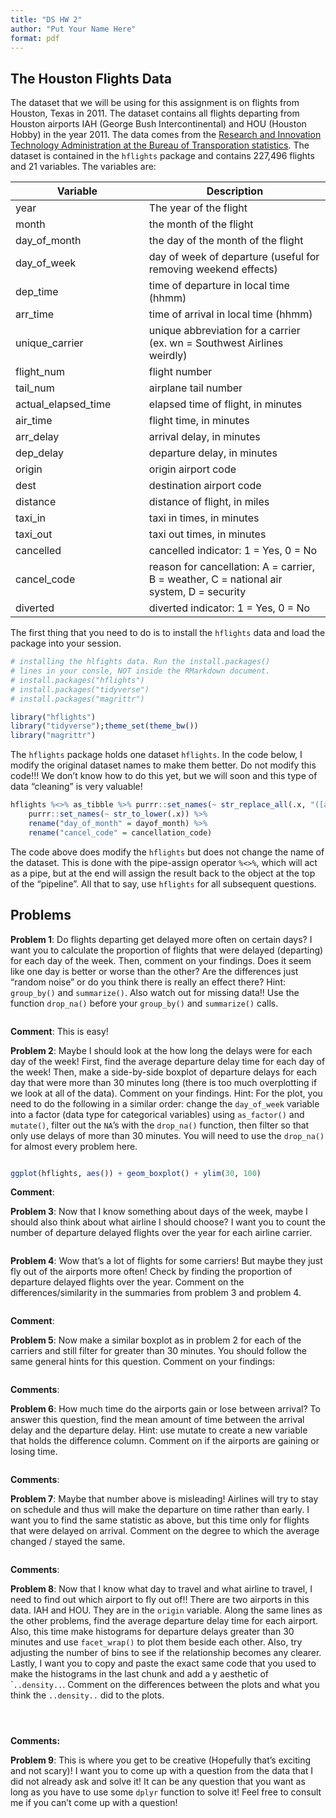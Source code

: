 ```yaml
---
title: "DS HW 2"
author: "Put Your Name Here"
format: pdf
---
```


## The Houston Flights Data

The dataset that we will be using for this assignment is on flights from Houston, Texas in 2011. The dataset contains all flights departing from Houston airports IAH (George Bush Intercontinental) and HOU (Houston Hobby) in the year 2011. The data comes from the [Research and Innovation Technology Administration at the Bureau of Transporation statistics](http://www.transtats.bts.gov/DatabaseInfo.asp?DB_ID=120&Link=0). The dataset is contained in the `hflights` package and contains 227,496 flights and 21 variables. The variables are: 

Variable | Description
---------|------------
year     | The year of the flight 
month | the month of the flight
day_of_month | the day of the month of the flight
day_of_week | day of week of departure (useful for removing weekend effects)
dep_time | time of departure in local time (hhmm)
arr_time | time of arrival in local time (hhmm)
unique_carrier | unique abbreviation for a carrier (ex. wn = Southwest Airlines weirdly)
flight_num | flight number
tail_num | airplane tail number
actual_elapsed_time | elapsed time of flight, in minutes
air_time | flight time, in minutes
arr_delay | arrival delay, in minutes
dep_delay | departure delay, in minutes
origin | origin airport code
dest | destination airport code
distance | distance of flight, in miles
taxi_in | taxi in times, in minutes
taxi_out | taxi out times, in minutes
cancelled | cancelled indicator: 1 = Yes, 0 = No
cancel_code | reason for cancellation: A = carrier, B = weather, C = national air system, D = security
diverted | diverted indicator: 1 = Yes, 0 = No


The first thing that you need to do is to install the `hflights` data and load the package into your session.

```r
# installing the hlfights data. Run the install.packages()
# lines in your consle, NOT inside the RMarkdown document. 
# install.packages("hflights")
# install.packages("tidyverse")
# install.packages("magrittr")

library("hflights")
library("tidyverse");theme_set(theme_bw())
library("magrittr")
```

The `hflights` package holds one dataset `hflights`. In the code below, I modify the original dataset names to make them better. Do not modify this code!!! We don't know how to do this yet, but we will soon and this type of data "cleaning" is very valuable!
```r
hflights %<>% as_tibble %>% purrr::set_names(~ str_replace_all(.x, "([a-z])([A-Z])", "\\1_\\2")) %>% 
    purrr::set_names(~ str_to_lower(.x)) %>% 
    rename("day_of_month" = dayof_month) %>% 
    rename("cancel_code" = cancellation_code)
```

The code above does modify the `hflights` but does not change the name of the dataset. This is done with the pipe-assign operator `%<>%`, which will act as a pipe, but at the end will assign the result back to the object at the top of the "pipeline". All that to say, use `hflights` for all subsequent questions. 

## Problems

__Problem 1__: Do flights departing get delayed more often on certain days? I want you to calculate the proportion of flights that were delayed (departing) for each day of the week. Then, comment on your findings. Does it seem like one day is better or worse than the other? Are the differences just "random noise" or do you think there is really an effect there? Hint: `group_by()` and `summarize()`. Also watch out for missing data!! Use the function `drop_na()` before your `group_by()` and `summarize()` calls.

```r

```

__Comment__: This is easy!

__Problem 2__: Maybe I should look at the how long the delays were for each day of the week! First, find the average departure delay time for each day of the week! Then, make a side-by-side boxplot of departure delays for each day that were more than 30 minutes long (there is too much overplotting if we look at all of the data). Comment on your findings. Hint: For the plot, you need to do the following in a similar order: change the `day_of_week` variable into a factor (data type for categorical variables) using `as_factor()` and `mutate()`, filter out the `NA`'s with the `drop_na()` function, then filter so that only use delays of more than 30 minutes. You will need to use the `drop_na()` for almost every problem here.

```r

```

```r
ggplot(hflights, aes()) + geom_boxplot() + ylim(30, 100)
```

__Comment__:

__Problem 3__: Now that I know something about days of the week, maybe I should also think about what airline I should choose? I want you to count the number of departure delayed flights over the year for each airline carrier.

```r

```

__Problem 4__: Wow that's a lot of flights for some carriers! But maybe they just fly out of the airports more often! Check by finding the proportion of departure delayed flights over the year. Comment on the differences/similarity in the summaries from problem 3 and problem 4.

```r

```

__Comment__: 

__Problem 5__: Now make a similar boxplot as in problem 2 for each of the carriers and still filter for greater than 30 minutes. You should follow the same general hints for this question. Comment on your findings:

```r

```

__Comments__:

__Problem 6__: How much time do the airports gain or lose between arrival? To answer this question, find the mean amount of time between the arrival delay and the departure delay. Hint: use mutate to create a new variable that holds the difference column. Comment on if the airports are gaining or losing time.

```r

```

__Comments__:

__Problem 7__: Maybe that number above is misleading! Airlines will try to stay on schedule and thus will make the departure on time rather than early. I want you to find the same statistic as above, but this time only for flights that were delayed on arrival. Comment on the degree to which the average changed / stayed the same.

```r

```

__Comments__:


__Problem 8__: Now that I know what day to travel and what airline to travel, I need to find out which airport to fly out of!! There are two airports in this data. IAH and HOU. They are in the `origin` variable. Along the same lines as the other problems, find the average departure delay time for each airport. Also, this time make histograms for departure delays greater than 30 minutes and use `facet_wrap()` to plot them beside each other. Also, try adjusting the number of bins to see if the relationship becomes any clearer. Lastly, I want you to copy and paste the exact same code that you used to make the histograms in the last chunk and add a y aesthetic of ``..density..`. Comment on the differences between the plots and what you think the `..density..` did to the plots.

```r

```

```r

```

```r

```

__Comments:__


__Problem 9__: This is where you get to be creative (Hopefully that's exciting and not scary)! I want you to come up with a question from the data that I did not already ask and solve it! It can be any question that you want as long as you have to use some `dplyr` function to solve it! Feel free to consult me if you can't come up with a question!

```r

```



